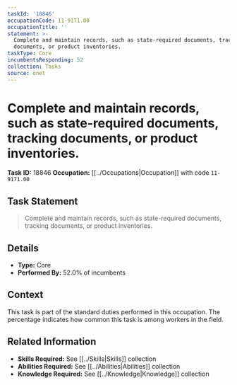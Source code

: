 ```yaml
---
taskId: '18846'
occupationCode: 11-9171.00
occupationTitle: ''
statement: >-
  Complete and maintain records, such as state-required documents, tracking
  documents, or product inventories.
taskType: Core
incumbentsResponding: 52
collection: Tasks
source: onet
---
```

# Complete and maintain records, such as state-required documents, tracking documents, or product inventories.

**Task ID:** 18846
**Occupation:** [[../Occupations|Occupation]] with code `11-9171.00`

## Task Statement

> Complete and maintain records, such as state-required documents, tracking documents, or product inventories.

## Details

- **Type:** Core
- **Performed By:** 52.0% of incumbents

## Context

This task is part of the standard duties performed in this occupation. The percentage indicates how common this task is among workers in the field.

## Related Information

- **Skills Required:** See [[../Skills|Skills]] collection
- **Abilities Required:** See [[../Abilities|Abilities]] collection
- **Knowledge Required:** See [[../Knowledge|Knowledge]] collection
